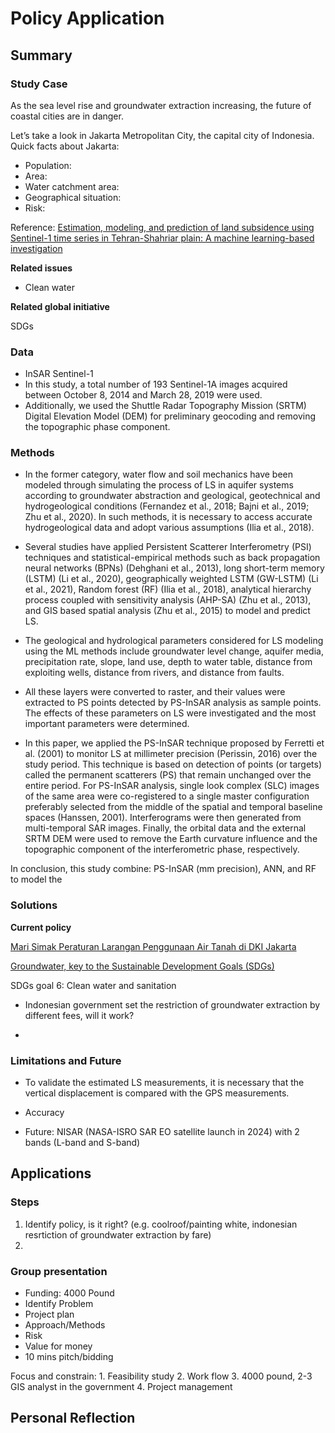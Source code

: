 # Policy Application

## Summary

### Study Case {.unnumbered}

As the sea level rise and groundwater extraction increasing, the future of coastal cities are in danger.

Let's take a look in Jakarta Metropolitan City, the capital city of Indonesia. Quick facts about Jakarta:

-   Population:
-   Area:
-   Water catchment area:
-   Geographical situation:
-   Risk:

Reference: [Estimation, modeling, and prediction of land subsidence using Sentinel-1 time series in Tehran-Shahriar plain: A machine learning-based investigation](https://www.sciencedirect.com/science/article/pii/S2352938521002275)

**Related issues**

-   Clean water

**Related global initiative**

SDGs

### Data {.unnumbered}

-   InSAR Sentinel-1
-   In this study, a total number of 193 Sentinel-1A images acquired between October 8, 2014 and March 28, 2019 were used.
-   Additionally, we used the Shuttle Radar Topography Mission (SRTM) Digital Elevation Model (DEM) for preliminary geocoding and removing the topographic phase component.

### Methods {.unnumbered}

-   In the former category, water flow and soil mechanics have been modeled through simulating the process of LS in aquifer systems according to groundwater abstraction and geological, geotechnical and hydrogeological conditions (Fernandez et al., 2018; Bajni et al., 2019; Zhu et al., 2020). In such methods, it is necessary to access accurate hydrogeological data and adopt various assumptions (Ilia et al., 2018).

-   Several studies have applied Persistent Scatterer Interferometry (PSI) techniques and statistical-empirical methods such as back propagation neural networks (BPNs) (Dehghani et al., 2013), long short-term memory (LSTM) (Li et al., 2020), geographically weighted LSTM (GW-LSTM) (Li et al., 2021), Random forest (RF) (Ilia et al., 2018), analytical hierarchy process coupled with sensitivity analysis (AHP-SA) (Zhu et al., 2013), and GIS based spatial analysis (Zhu et al., 2015) to model and predict LS.

-   The geological and hydrological parameters considered for LS modeling using the ML methods include groundwater level change, aquifer media, precipitation rate, slope, land use, depth to water table, distance from exploiting wells, distance from rivers, and distance from faults.

-   All these layers were converted to raster, and their values were extracted to PS points detected by PS-InSAR analysis as sample points. The effects of these parameters on LS were investigated and the most important parameters were determined.

-   In this paper, we applied the PS-InSAR technique proposed by Ferretti et al. (2001) to monitor LS at millimeter precision (Perissin, 2016) over the study period. This technique is based on detection of points (or targets) called the permanent scatterers (PS) that remain unchanged over the entire period. For PS-InSAR analysis, single look complex (SLC) images of the same area were co-registered to a single master configuration preferably selected from the middle of the spatial and temporal baseline spaces (Hanssen, 2001). Interferograms were then generated from multi-temporal SAR images. Finally, the orbital data and the external SRTM DEM were used to remove the Earth curvature influence and the topographic component of the interferometric phase, respectively.

In conclusion, this study combine: PS-InSAR (mm precision), ANN, and RF to model the

### Solutions {.unnumbered}

**Current policy**

[Mari Simak Peraturan Larangan Penggunaan Air Tanah di DKI Jakarta](https://kfmap.asia/blog/mari-simak-peraturan-larangan-penggunaan-air-tanah-di-dki-jakarta/2115)

[Groundwater, key to the Sustainable Development Goals (SDGs)](https://www.un-igrac.org/stories/groundwater-key-sustainable-development-goals-sdgs)

SDGs goal 6: Clean water and sanitation

-   Indonesian government set the restriction of groundwater extraction by different fees, will it work?

-   

### Limitations and Future {.unnumbered}

-   To validate the estimated LS measurements, it is necessary that the vertical displacement is compared with the GPS measurements.

-   Accuracy

-   Future: NISAR (NASA-ISRO SAR EO satellite launch in 2024) with 2 bands (L-band and S-band)

## Applications

### Steps {.unnumbered}

1.  Identify policy, is it right? (e.g. coolroof/painting white, indonesian resrtiction of groundwater extraction by fare)
2.  

### Group presentation {.unnumbered}

-   Funding: 4000 Pound
-   Identify Problem
-   Project plan
-   Approach/Methods
-   Risk
-   Value for money
-   10 mins pitch/bidding

Focus and constrain: 1. Feasibility study 2. Work flow 3. 4000 pound, 2-3 GIS analyst in the government 4. Project management

## Personal Reflection
